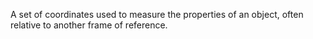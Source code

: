 
A set of coordinates used to measure the properties of an object, often relative to another frame of reference.